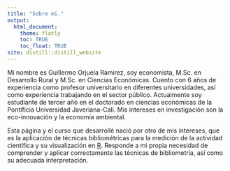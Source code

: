 ```yaml
---
title: "Sobre mi."
output:
  html_document:
    theme: flatly
    toc: TRUE
    toc_float: TRUE
site: distill::distill_website
---
```


Mi nombre es Guillermo Orjuela Ramirez, soy economista, M.Sc. en Desarrollo Rural y M.Sc. en Ciencias Económicas. Cuento con 6 años de experiencia como profesor universitario en diferentes universidades, así como experiencia trabajando en el sector público. Actualmente soy estudiante de tercer año en el doctorado en ciencias económicas de la Pontificia Universidad Javeriana-Cali. Mis intereses en investigación son la eco-innovación y la economía ambiental. 

Esta página y el curso que desarrollé nació por otro de mis intereses, que es la aplicación de técnicas bibliométricas para la medición de la actividad científica y su visualización en [R](https://www.r-project.org/). Responde a mi propia necesidad de comprender y aplicar correctamente las técnicas de bibliometría, así como su adecuada interpretación.
